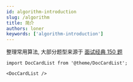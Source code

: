 ```yaml
---
id: algorithm-introduction
slug: /algorithm
title: 简介
authors: loner
keywords: ['algorithm-introduction']
---
```


整理常用算法, 大部分题型来源于 [面试经典 150 题](https://leetcode.cn/studyplan/top-interview-150/)

```mdx-code-block
import DocCardList from '@theme/DocCardList';

<DocCardList />
```
